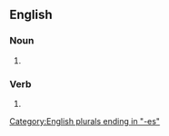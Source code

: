 ==English==

===Noun===
{{head|en|noun plural form}}

# {{plural of|bypass|lang=en}}

===Verb===
{{head|en|verb form}}

# {{en-third-person singular of|bypass}}

[[Category:English plurals ending in "-es"]]